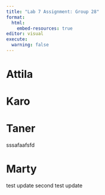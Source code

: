 ```yaml
---
title: "Lab 7 Assignment: Group 28"
format:
  html:
    embed-resources: true
editor: visual
execute: 
  warning: false
---
```


# Attila

# Karo

# Taner
sssafaafsfd

# Marty
test update
second test update
